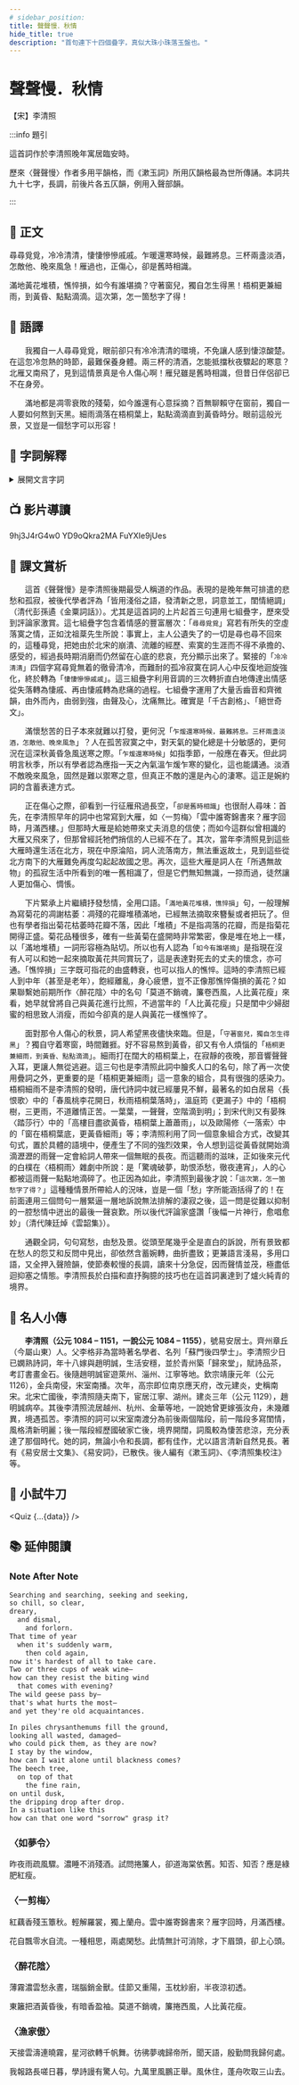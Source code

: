 ```yaml
---
# sidebar_position: 
title: 聲聲慢．秋情
hide_title: true
description: "首句連下十四個疊字，真似大珠小珠落玉盤也。"
---
```


# <span className="KeepAll" data-annotation="詞牌">聲聲慢</span>．<span className="KeepAll">秋情</span>

<p className="source-text">【宋】李清照</p>

:::info 題引

<p className="pre-text">這首詞作於李清照晚年寓居臨安時。</p>

<p className="pre-text">歷來〈聲聲慢〉作者多用平韻格，而《漱玉詞》所用仄韻格最為世所傳誦。本詞共九十七字，長調，前後片各五仄韻，例用入聲部韻。</p>

:::

## 📖 正文

<p className="main-text">尋尋覓覓，冷冷清清，悽悽慘慘戚戚。<Annotate title="剛剛還很暖和，很快又變冷，指深秋天氣變化無常。">乍暖還寒</Annotate>時候，最難<Annotate title="調養，休息。">將息</Annotate>。三杯兩盞淡酒，怎敵他、<Annotate title="一作曉來。">晚來</Annotate>風急！雁過也，正傷心，卻是舊時相識。</p>

<p className="main-text">滿地<Annotate title="菊花。">黃花</Annotate>堆積，<Annotate title="指菊花凋謝枯萎。">憔悴損</Annotate>，如今有<Annotate title="何，甚麼。指菊花。一說指人，即無人可以一起摘花。">誰</Annotate><Annotate title="欲、想要。">堪</Annotate>摘？守著窗兒，獨自<Annotate title="怎麼。">怎生</Annotate>得黑！梧桐更兼細雨，到黃昏、點點滴滴。這<Annotate title="一連串光景、情形。">次第</Annotate>，怎一箇愁字<Annotate title="指概括得了。">了得</Annotate>！</p>

## 📝 語譯

<div className="translation-text">

　　我獨自一人尋尋覓覓，眼前卻只有冷冷清清的環境，不免讓人感到悽涼酸楚。在這忽冷忽熱的時節，最難保養身體。兩三杯的清酒，怎能抵擋秋夜驟起的寒意？北雁又南飛了，見到這情景真是令人傷心啊！雁兒雖是舊時相識，但昔日伴侶卻已不在身旁。

　　滿地都是凋零衰敗的殘菊，如今誰還有心意採摘？百無聊賴守在窗前，獨自一人要如何熬到天黑。細雨滴落在梧桐葉上，點點滴滴直到黃昏時分。眼前這般光景，又豈是一個愁字可以形容！

</div>

## 💬 字詞解釋

<details>
  <summary>展開文言字詞</summary>

1. 乍暖還寒：剛剛還很暖和，很快又變冷，指深秋天氣變化無常。

2. 將息：調養，休息。

3. 晚來：一作曉來。

4. 黃花：菊花。

5. 憔悴損：指菊花凋謝枯萎。

6. 誰堪摘：誰：何，甚麼。指菊花。一說指人，即無人可以一起摘花。堪：欲、想要。

7. 怎生：怎麼。

8. 次第：一連串光景、情形。

9. 了得：指概括得了。

</details>

## 📺 影片導讀

<Tabs>
  <TabItem value="經典動畫教材套" default>
    <Youtube>9hj3J4rG4w0</Youtube>
  </TabItem>
  <TabItem value="圖解古文">
    <Youtube>YD9oQkra2MA</Youtube>
  </TabItem>
  <TabItem value="詩詞鑒賞">
    <Youtube>FuYXIe9jUes</Youtube>
  </TabItem>
</Tabs>

## 🌈 課文賞析

　　這首《聲聲慢》是李清照後期最受人稱道的作品。表現的是晚年無可排遣的悲愁和孤寂，被後代學者評為「皆用淺俗之語，發清新之思，詞意並工，閨情絕調」（清代彭孫遹《金粟詞話》）。尤其是這首詞的上片起首三句連用七組疊字，歷來受到評論家激賞。這七組疊字包含着情感的豐富層次：「`尋尋覓覓`」寫若有所失的空虛落寞之情，正如沈祖棻先生所說：事實上，主人公遺失了的一切是尋也尋不回來的，這種尋覓，把她由於北宋的崩潰、流離的經歷、索寞的生涯而不得不承擔的、感受的，經過長時期消磨而仍然留在心底的悲哀，充分顯示出來了。緊接的「`冷冷清清`」四個字寫尋覓無着的徹骨清冷，而難耐的孤冷寂寞在詞人心中反復地迴旋強化，終於轉為「`悽悽慘慘戚戚`」。這三組疊字利用音調的三次轉折直白地傳達出情感從失落轉為悽戚、再由悽戚轉為悲痛的過程。七組疊字運用了大量舌齒音和齊微韻，由外而內，由弱到強，由聲及心，沈痛無比。確實是「千古創格」、「絕世奇文」。

　　滿懷愁苦的日子本來就難以打發，更何況「`乍煖還寒時候，最難將息。三杯兩盞淡酒，怎敵他、晚來風急`」？人在孤苦寂寞之中，對天氣的變化總是十分敏感的，更何況在這深秋黃昏急風送寒之際。「`乍煖還寒時候`」如指季節，一般應在春天。但此詞明言秋季，所以有學者認為應指一天之內氣溫乍煖乍寒的變化，這也能講通。淡酒不敵晚來風急，固然是難以禦寒之意，但真正不敵的還是內心的淒寒。這正是婉約詞的含蓄表達方式。

　　正在傷心之際，卻看到一行征雁飛過長空，「`卻是舊時相識`」也很耐人尋味：首先，在李清照早年的詞中也常寫到大雁，如〈一剪梅〉「雲中誰寄錦書來？雁字回時，月滿西樓。」但那時大雁是給她帶來丈夫消息的信使；而如今這群似曾相識的大雁又飛來了，但那曾經託牠們捎信的人已經不在了。其次，當年李清照見到這些大雁時還生活在北方，現在中原淪陷，詞人流落南方，無法重返故土，見到這些從北方南下的大雁難免再度勾起起故國之思。再次，這些大雁是詞人在「所遇無故物」的孤寂生活中所看到的唯一舊相識了，但是它們無知無識，一掠而過，徒然讓人更加傷心、惆悵。

　　下片緊承上片繼續抒發愁情，全用口語。「`滿地黃花堆積，憔悴損`」句，一般理解為寫菊花的凋謝枯萎：凋殘的花瓣堆積滿地，已經無法摘取來簪髮或者把玩了。但也有學者指出菊花枯萎時花瓣不落，因此「堆積」不是指凋落的花瓣，而是指菊花開得正盛。菊花品種很多，確有一些黃菊在盛開時非常繁密，像是堆在地上一樣，以「滿地堆積」一詞形容極為貼切。所以也有人認為「`如今有誰堪摘`」是指現在沒有人可以和她一起來摘取黃花共同賞玩了，這是表達對死去的丈夫的懷念，亦可通。「憔悴損」三字既可指花的由盛轉衰，也可以指人的憔悴。這時的李清照已經人到中年（甚至是老年），飽經離亂，身心疲憊，豈不正像那憔悴傷損的黃花？如果聯繫她前期所作〈醉花陰〉中的名句「莫道不銷魂，簾卷西風，人比黃花瘦」來看，她早就曾將自己與黃花進行比照，不過當年的「人比黃花瘦」只是閨中少婦甜蜜的相思致人消瘦，而如今卻真的是人與黃花一樣憔悴了。

　　面對那令人傷心的秋景，詞人希望黑夜儘快來臨。但是，「`守著窗兒，獨自怎生得黑`」？獨自守着寒窗，時間難捱。好不容易熬到黃昏，卻又有令人煩惱的「`梧桐更兼細雨，到黃昏、點點滴滴`」。細雨打在闊大的梧桐葉上，在寂靜的夜晚，那音響聲聲入耳，更讓人無從逃避。這三句也是李清照此詞中膾炙人口的名句，除了再一次使用疊詞之外，更重要的是「梧桐更兼細雨」這一意象的組合，具有很強的感染力。梧桐細雨不是李清照的發明，唐代詩詞中就已經屢見不鮮，最著名的如白居易〈長恨歌〉中的「春風桃李花開日，秋雨梧桐葉落時」，溫庭筠《更漏子》中的「梧桐樹，三更雨，不道離情正苦。一葉葉，一聲聲，空階滴到明」；到宋代則又有晏殊〈踏莎行〉中的「高樓目盡欲黃昏，梧桐葉上蕭蕭雨」，以及歐陽修〈一落索〉中的「窗在梧桐葉底，更黃昏細雨」等；李清照利用了同一個意象組合方式，改變其句式，置於具體的語境中，便產生了不同的強烈效果，令人想到這從黃昏就開始滴滴瀝瀝的雨聲一定會給詞人帶來一個無眠的長夜。而這聽雨的滋味，正如後來元代的白樸在〈梧桐雨〉雜劇中所說：是「驚魂破夢，助恨添愁，徹夜連宵」，人的心都被這雨聲一點點地滴碎了。也正因為如此，李清照到最後才說：「`這次第，怎一箇愁字了得？`」這種種情景所帶給人的況味，豈是一個「愁」字所能涵括得了的！在前面連用三個問句一層緊逼一層地訴說無法排解的淒寂之後，這一問是從難以抑制的一腔愁情中迸出的最後一聲哀歎。所以後代評論家盛讚「後幅一片神行，愈唱愈妙」（清代陳廷焯《雲韶集》）。

　　通觀全詞，句句寫愁，由愁及景。從頭至尾幾乎全是直白的訴說，所有景致都在愁人的怨艾和反問中見出，卻依然含蓄婉轉，曲折盡致；更兼語言淺易，多用口語，又全押入聲險韻，使節奏較慢的長調，讀來十分急促，因而聲情並茂，極盡低迴抑塞之情態。李清照長於白描和直抒胸臆的技巧也在這首詞裏達到了爐火純青的境界。

## 🦹 名人小傳

　　**李清照（公元 1084 – 1151，一說公元 1084 – 1155）**，號易安居士。齊州章丘（今屬山東）人。父李格非為當時著名學者、名列「蘇門後四學士」。李清照少日已嫻熟詩詞，年十八嫁與趙明誠，生活安穩，並於青州築「歸來堂」，賦詩品茶，考訂書畫金石。後隨趙明誠宦遊萊州、淄州、江寧等地。欽宗靖康元年（公元 1126），金兵南侵，宋室南播。次年，高宗即位南京應天府，改元建炎，史稱南宋。北宋亡國後，李清照隨夫南下，宦居江寧、湖州。建炎三年（公元 1129），趙明誠病卒。其後李清照流居越州、杭州、金華等地，一說她曾更嫁張汝舟，未幾離異，境遇孤苦。李清照的詞可以宋室南渡分為前後兩個階段，前一階段多寫閨情，風格清新明麗；後一階段經歷國破家亡後，境界開闊，詞風較為悽苦悲涼，充分表達了那個時代。她的詞，無論小令和長調，都有佳作，尤以語言清新自然見長。著有《易安居士文集》、《易安詞》，已散佚。後人編有《漱玉詞》、《李清照集校注》等。

## 🚀 小試牛刀


<Quiz {...{data}} />

## 📚 延伸閱讀

### Note After Note
```txt title="Note After Note translated by Stephen Owen"
Searching and searching, seeking and seeking,  
so chill, so clear,  
dreary,
  and dismal,  
    and forlorn.  
That time of year  
  when it's suddenly warm,  
    then cold again,  
now it's hardest of all to take care.  
Two or three cups of weak wine—  
how can they resist the biting wind  
  that comes with evening?  
The wild geese pass by—  
that's what hurts the most—  
and yet they're old acquaintances.  

In piles chrysanthemums fill the ground,  
looking all wasted, damaged—  
who could pick them, as they are now?  
I stay by the window,  
how can I wait alone until blackness comes?  
The beech tree,  
  on top of that  
    the fine rain,  
on until dusk,  
the dripping drop after drop.  
In a situation like this  
how can that one word "sorrow" grasp it?  
```

### 〈如夢令〉

<div className="translation-text">

昨夜雨疏風驟。濃睡不消殘酒。試問捲簾人，卻道海棠依舊。知否、知否？應是綠肥紅瘦。

</div>

### 〈一剪梅〉

<div className="translation-text">

紅藕香殘玉簟秋。輕解羅裳，獨上蘭舟。雲中誰寄錦書來？雁字回時，月滿西樓。

花自飄零水自流。一種相思，兩處閑愁。此情無計可消除，才下眉頭，卻上心頭。

</div>

### 〈醉花陰〉

<div className="translation-text">

薄霧濃雲愁永晝，瑞腦銷金獸。佳節又重陽，玉枕紗廚，半夜涼初透。

東籬把酒黃昏後，有暗香盈袖。莫道不銷魂，簾捲西風，人比黃花瘦。

</div>

### 〈漁家傲〉

<div className="translation-text">

天接雲濤連曉霧，星河欲轉千帆舞。彷彿夢魂歸帝所，聞天語，殷勤問我歸何處。

我報路長嗟日暮，學詩謾有驚人句。九萬里風鵬正舉。風休住，蓬舟吹取三山去。

</div>